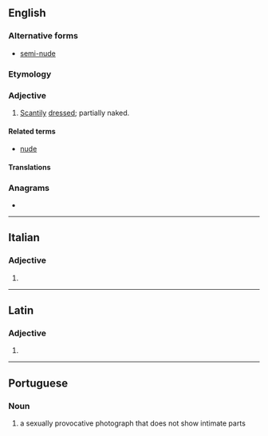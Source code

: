 {{also|semi-nude}}
==English==

===Alternative forms===
* [[semi-nude]]

===Etymology===
{{prefix|en|semi|nude}}

===Adjective===
{{en-adj|-}}

# [[scanty|Scantily]] [[dress]]ed; partially naked.

====Related terms====
* [[nude]]

====Translations====
{{trans-see|half-naked}}

===Anagrams===
* {{anagrams|en|a=deeimnsu|eumenids}}

----

==Italian==

===Adjective===
{{head|it|adjective form}}

# {{feminine plural of|seminudo|lang=it}}

----

==Latin==

===Adjective===
{{la-adj-form|seminude}}

# {{inflection of|seminudus||voc|m|s|lang=la}}

----

==Portuguese==
===Noun===
{{pt-noun|m}}
# {{lb|pt|Internet slang}} a sexually provocative photograph that does not show intimate parts